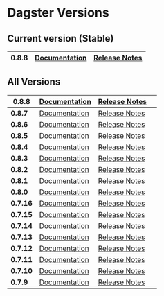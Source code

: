 # Dagster Versions

## Current version (Stable)

| **0.8.8** | [Documentation](/install) | [Release Notes](https://github.com/dagster-io/dagster/releases/tag/0.8.8) |
| ---- | ---- | ---- |


## All Versions

| **0.8.8** | [Documentation](/0.8.8/install) | [Release Notes](https://github.com/dagster-io/dagster/releases/tag/0.8.8) |   |
| ---- | ---- | ---- | ---- |
| **0.8.7** | [Documentation](/0.8.7/install) | [Release Notes](https://github.com/dagster-io/dagster/releases/tag/0.8.7) |   |
| **0.8.6** | [Documentation](/0.8.6/install) | [Release Notes](https://github.com/dagster-io/dagster/releases/tag/0.8.6) |   |
| **0.8.5** | [Documentation](/0.8.5/docs/install) | [Release Notes](https://github.com/dagster-io/dagster/releases/tag/0.8.5) |   |
| **0.8.4** | [Documentation](/0.8.4/docs/install) | [Release Notes](https://github.com/dagster-io/dagster/releases/tag/0.8.4) |   |
| **0.8.3** | [Documentation](/0.8.3/docs/install) | [Release Notes](https://github.com/dagster-io/dagster/releases/tag/0.8.3) |   |
| **0.8.2** | [Documentation](/0.8.2/docs/install) | [Release Notes](https://github.com/dagster-io/dagster/releases/tag/0.8.2) |   |
| **0.8.1** | [Documentation](/0.8.1/docs/install) | [Release Notes](https://github.com/dagster-io/dagster/releases/tag/0.8.1) |   |
| **0.8.0** | [Documentation](/0.8.0/docs/install) | [Release Notes](https://github.com/dagster-io/dagster/releases/tag/0.8.0) |   |
| **0.7.16** | [Documentation](/0.7.16/docs/install) | [Release Notes](https://github.com/dagster-io/dagster/releases/tag/0.7.16) |   |
| **0.7.15** | [Documentation](/0.7.15/docs/install) | [Release Notes](https://github.com/dagster-io/dagster/releases/tag/0.7.15) |   |
| **0.7.14** | [Documentation](/0.7.14/docs/install) | [Release Notes](https://github.com/dagster-io/dagster/releases/tag/0.7.14) |   |
| **0.7.13** | [Documentation](/0.7.13/docs/install) | [Release Notes](https://github.com/dagster-io/dagster/releases/tag/0.7.13) |   |
| **0.7.12** | [Documentation](/0.7.12/docs/install) | [Release Notes](https://github.com/dagster-io/dagster/releases/tag/0.7.12) |   |
| **0.7.11** | [Documentation](/0.7.11/docs/install) | [Release Notes](https://github.com/dagster-io/dagster/releases/tag/0.7.11) |   |
| **0.7.10** | [Documentation](/0.7.10/docs/install) | [Release Notes](https://github.com/dagster-io/dagster/releases/tag/0.7.10) |   |
| **0.7.9** | [Documentation](/0.7.9/docs/install) | [Release Notes](https://github.com/dagster-io/dagster/releases/tag/0.7.9) |   |